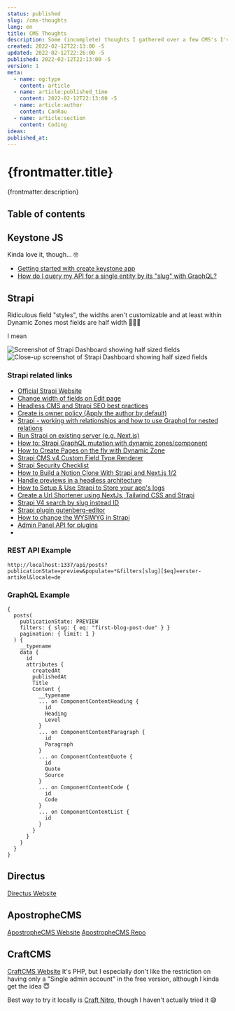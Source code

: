 ```yaml
---
status: published
slug: /cms-thoughts
lang: en
title: CMS Thoughts
description: Some (incomplete) thoughts I gathered over a few CMS's I've tried out recently
created: 2022-02-12T22:13:00 -5
updated: 2022-02-12T22:26:00 -5
published: 2022-02-12T22:13:00 -5
version: 1
meta:
  - name: og:type
    content: article
  - name: article:published_time
    content: 2022-02-12T22:13:00 -5
  - name: article:author
    content: CanRau
  - name: article:section
    content: Coding
ideas:
published_at:
---
```


# {frontmatter.title}

{frontmatter.description}

## Table of contents

## Keystone JS

Kinda love it, though... 🤓

- [Getting started with create keystone app](https://keystonejs.com/docs/walkthroughs/getting-started-with-create-keystone-app)
- [How do I query my API for a single entity by its "slug" with GraphQL?](https://stackoverflow.com/questions/65829744/how-do-i-query-my-api-for-a-single-entity-by-its-slug-with-graphql)

## Strapi

Ridiculous field "styles", the widths aren't customizable and at least within Dynamic Zones most fields are half width 🤦🏻‍♂️

I mean

![Screenshot of Strapi Dashboard showing half sized fields](./strapi-dashboard-field-width.png)
![Close-up screenshot of Strapi Dashboard showing half sized fields](./strapi-dashboard-field-width_closeup.png)

### Strapi related links

- [Official Strapi Website](https://strapi.io/)
- [Change width of fields on Edit page](https://forum.strapi.io/t/change-width-of-fields-on-edit-page/181/5)
- [Headless CMS and Strapi SEO best practices](https://strapi.io/blog/headless-cms-strapi-seo-best-practices)
- [Create is owner policy (Apply the author by default)](https://docs.strapi.io/developer-docs/latest/guides/is-owner.html)
- [Strapi - working with relationships and how to use Graphql for nested relations](https://www.youtube.com/watch?v=Rw9Xd89yC2o)
- [Run Strapi on existing server (e.g. Next.js)](https://forum.strapi.io/t/run-strapi-on-existing-server-e-g-next-js/8777/1)
- [How to: Strapi GraphQL mutation with dynamic zones/component](https://stackoverflow.com/a/61376901/3484824)
- [How to Create Pages on the fly with Dynamic Zone](https://strapi.io/blog/how-to-create-pages-on-the-fly-with-dynamic-zone)
- [Strapi CMS v4 Custom Field Type Renderer](https://www.youtube.com/watch?v=3of3s_xhEnE)
- [Strapi Security Checklist](https://strapi.io/blog/strapi-security-checklist)
- [How to Build a Notion Clone With Strapi and Next.js 1/2](https://strapi.io/blog/how-to-build-a-notion-clone-with-strapi-and-next-js)
- [Handle previews in a headless architecture](https://strapi.io/blog/handling-previews-in-a-headless-architecture)
- [How to Setup & Use Strapi to Store your app's logs](https://strapi.io/blog/how-to-setup-and-use-strapi-to-store-your-app-s-logs)
- [Create a Url Shortener using NextJs, Tailwind CSS and Strapi](https://strapi.io/blog/create-a-url-shortener-using-next-js-tailwind-css-and-strapi)
- [Strapi V4 search by slug instead ID](https://forum.strapi.io/t/strapi-v4-search-by-slug-instead-id/13469)
- [Strapi plugin gutenberg-editor](https://github.com/renrizzolo/strapi-plugin-gutenberg-editor)
- [How to change the WYSIWYG in Strapi](https://strapi.io/blog/how-to-change-the-wysiwyg-in-strapi)
- [Admin Panel API for plugins](https://docs.strapi.io/developer-docs/latest/developer-resources/plugin-api-reference/admin-panel.html)
- []()

### REST API Example

```
http://localhost:1337/api/posts?publicationState=preview&populate=*&filters[slug][$eq]=erster-artikel&locale=de
```

### GraphQL Example

```gql
{
  posts(
    publicationState: PREVIEW
    filters: { slug: { eq: "first-blog-post-due" } }
    pagination: { limit: 1 }
  ) {
    __typename
    data {
      id
      attributes {
        createdAt
        publishedAt
        Title
        Content {
          __typename
          ... on ComponentContentHeading {
            id
            Heading
            Level
          }
          ... on ComponentContentParagraph {
            id
            Paragraph
          }
          ... on ComponentContentQuote {
            id
            Quote
            Source
          }
          ... on ComponentContentCode {
            id
            Code
          }
          ... on ComponentContentList {
            id
          }
        }
      }
    }
  }
}
```

## Directus

[Directus Website](https://directus.io)

## ApostropheCMS

[ApostropheCMS Website](https://apostrophecms.com/) [ApostropheCMS Repo](https://github.com/apostrophecms/apostrophe)

## CraftCMS

[CraftCMS Website](https://craftcms.com)
It's PHP, but I especially don't like the restriction on having only a "Single admin account" in the free version, although I kinda get the idea 😇

Best way to try it locally is [Craft Nitro](https://craftcms.com/docs/nitro), though I haven't actually tried it 😅
